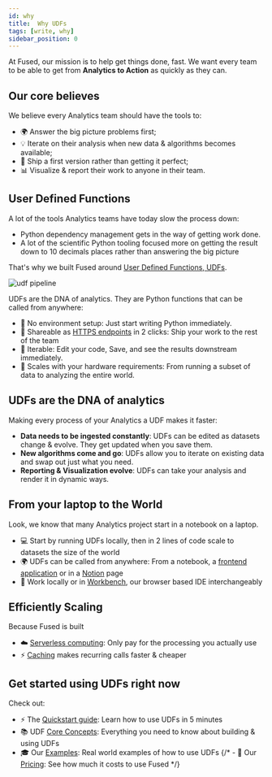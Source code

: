 ```yaml
---
id: why
title:  Why UDFs
tags: [write, why]
sidebar_position: 0
---
```


At Fused, our mission is to help get things done, fast. We want every team to be able to get from **Analytics to Action** as quickly as they can. 

## Our core believes

We believe every Analytics team should have the tools to:
- 🌍 Answer the big picture problems first;
- 💡 Iterate on their analysis when new data & algorithms becomes available;
- 🏃 Ship a first version rather than getting it perfect;
- 📊 Visualize & report their work to anyone in their team.

## User Defined Functions

A lot of the tools Analytics teams have today slow the process down:
- Python dependency management gets in the way of getting work done.
- A lot of the scientific Python tooling focused more on getting the result down to 10 decimals places rather than answering the big picture

That's why we built Fused around [User Defined Functions, UDFs](/core-concepts/write/). 

![udf pipeline](./images/udf_pipeline.jpeg)

UDFs are the DNA of analytics. They are Python functions that can be called from anywhere:
- 🐍 No environment setup: Just start writing Python immediately.
- 🔗 Shareable as [HTTPS endpoints](/user-guide/out/http/) in 2 clicks: Ship your work to the rest of the team
- 🔄 Iterable: Edit your code, Save, and see the results downstream immediately.
- 🚀 Scales with your hardware requirements: From running a subset of data to analyzing the entire world.

## UDFs are the DNA of analytics

Making every process of your Analytics a UDF makes it faster:

- **Data needs to be ingested constantly**: UDFs can be edited as datasets change & evolve. They get updated when you save them. 
- **New algorithms come and go**: UDFs allow you to iterate on existing data and swap out just what you need.
- **Reporting & Visualization evolve**: UDFs can take your analysis and render it in dynamic ways.

## From your laptop to the World

Look, we know that many Analytics project start in a notebook on a laptop. 

- 💻 Start by running UDFs locally, then in 2 lines of code scale to datasets the size of the world
- 🌍 UDFs can be called from anywhere: From a notebook, a [frontend application](/user-guide/out/deckgl/) or in a [Notion](/user-guide/out/notion/) page
- 🔀 Work locally or in [Workbench](/workbench/), our browser based IDE interchangeably  


## Efficiently Scaling

Because Fused is built 
- ☁️ [Serverless computing](/core-concepts/run-udfs/): Only pay for the processing you actually use
- ⚡️ [Caching](/core-concepts/cache/) makes recurring calls faster & cheaper

## Get started using UDFs right now

Check out:
- ⚡️ The [Quickstart guide](/quickstart): Learn how to use UDFs in 5 minutes
- 📚 UDF [Core Concepts](/core-concepts/): Everything you need to know about building & using UDFs
- 🎓 Our [Examples](/use-cases/): Real world examples of how to use UDFs
{/* - 🚀 Our [Pricing](https://fused.ai/pricing): See how much it costs to use Fused */}